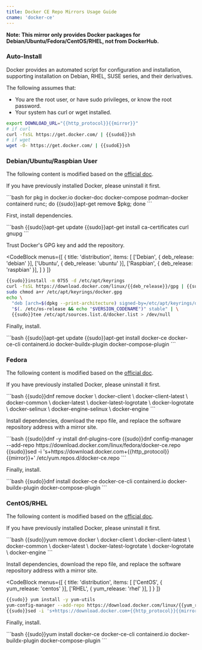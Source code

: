 ```yaml
---
title: Docker CE Repo Mirrors Usage Guide
cname: 'docker-ce'
---
```


**Note: This mirror only provides Docker packages for Debian/Ubuntu/Fedora/CentOS/RHEL, not from DockerHub.**

### Auto-Install

Docker provides an automated script for configuration and installation, supporting installation on Debian, RHEL, SUSE series, and their derivatives.

The following assumes that:

- You are the root user, or have sudo privileges, or know the root password.
- Your system has curl or wget installed.

<CodeBlock>

```bash
export DOWNLOAD_URL="{{http_protocol}}{{mirror}}"
# if curl
curl -fsSL https://get.docker.com/ | {{sudoE}}sh
# if wget
wget -O- https://get.docker.com/ | {{sudoE}}sh
```

</CodeBlock>

### Debian/Ubuntu/Raspbian User

The following content is modified based on the [official doc](https://docs.docker.com/engine/install/debian/).

If you have previously installed Docker, please uninstall it first.

<CodeBlock>
```bash
for pkg in docker.io docker-doc docker-compose podman-docker containerd runc; do {{sudo}}apt-get remove $pkg; done
```
</CodeBlock>

First, install dependencies.

<CodeBlock>
```bash
{{sudo}}apt-get update
{{sudo}}apt-get install ca-certificates curl gnupg
```
</CodeBlock>

Trust Docker's GPG key and add the repository.

<CodeBlock
  menus={[
    {
      title: 'distribution',
      items: [
        ['Debian', { deb_release: 'debian' }],
        ['Ubuntu', { deb_release: 'ubuntu' }],
        ['Raspbian', { deb_release: 'raspbian' }],
      ]
    }
  ]}
>

```bash
{{sudo}}install -m 0755 -d /etc/apt/keyrings
curl -fsSL https://download.docker.com/linux/{{deb_release}}/gpg | {{sudo}}gpg --dearmor -o /etc/apt/keyrings/docker.gpg
sudo chmod a+r /etc/apt/keyrings/docker.gpg
echo \
  "deb [arch=$(dpkg --print-architecture) signed-by=/etc/apt/keyrings/docker.gpg] {{http_protocol}}{{mirror}}/linux/{{deb_release}} \
  "$(. /etc/os-release && echo "$VERSION_CODENAME")" stable" | \
  {{sudo}}tee /etc/apt/sources.list.d/docker.list > /dev/null
```
</CodeBlock>

Finally, install.

<CodeBlock>
```bash
{{sudo}}apt-get update
{{sudo}}apt-get install docker-ce docker-ce-cli containerd.io docker-buildx-plugin docker-compose-plugin
```
</CodeBlock>

### Fedora

The following content is modified based on the [official doc](https://docs.docker.com/engine/install/fedora/).

If you have previously installed Docker, please uninstall it first.

<CodeBlock>
```bash
{{sudo}}dnf remove docker \
                  docker-client \
                  docker-client-latest \
                  docker-common \
                  docker-latest \
                  docker-latest-logrotate \
                  docker-logrotate \
                  docker-selinux \
                  docker-engine-selinux \
                  docker-engine
```
</CodeBlock>


Install dependencies, download the repo file, and replace the software repository address with a mirror site.

<CodeBlock>
```bash
{{sudo}}dnf -y install dnf-plugins-core
{{sudo}}dnf config-manager --add-repo https://download.docker.com/linux/fedora/docker-ce.repo
{{sudo}}sed -i 's+https://download.docker.com+{{http_protocol}}{{mirror}}+' /etc/yum.repos.d/docker-ce.repo
```

</CodeBlock>

Finally, install.

<CodeBlock>
```bash
{{sudo}}dnf install docker-ce docker-ce-cli containerd.io docker-buildx-plugin docker-compose-plugin
```
</CodeBlock>

### CentOS/RHEL

The following content is modified based on the [official doc](https://docs.docker.com/engine/install/centos/).

If you have previously installed Docker, please uninstall it first.

<CodeBlock>
```bash
{{sudo}}yum remove docker \
                  docker-client \
                  docker-client-latest \
                  docker-common \
                  docker-latest \
                  docker-latest-logrotate \
                  docker-logrotate \
                  docker-engine
```
</CodeBlock>

Install dependencies, download the repo file, and replace the software repository address with a mirror site.

<CodeBlock
  menus={[
    {
      title: 'distribution',
      items: [
        ['CentOS', { yum_release: 'centos' }],
        ['RHEL', { yum_release: 'rhel' }],
      ]
    }
  ]}
>

```bash
{{sudo}} yum install -y yum-utils
yum-config-manager --add-repo https://download.docker.com/linux/{{yum_release}}/docker-ce.repo
{{sudo}}sed -i 's+https://download.docker.com+{{http_protocol}}{{mirror}}+' /etc/yum.repos.d/docker-ce.repo
```

</CodeBlock>

Finally, install.

<CodeBlock>
```bash
{{sudo}}yum install docker-ce docker-ce-cli containerd.io docker-buildx-plugin docker-compose-plugin
```
</CodeBlock>
